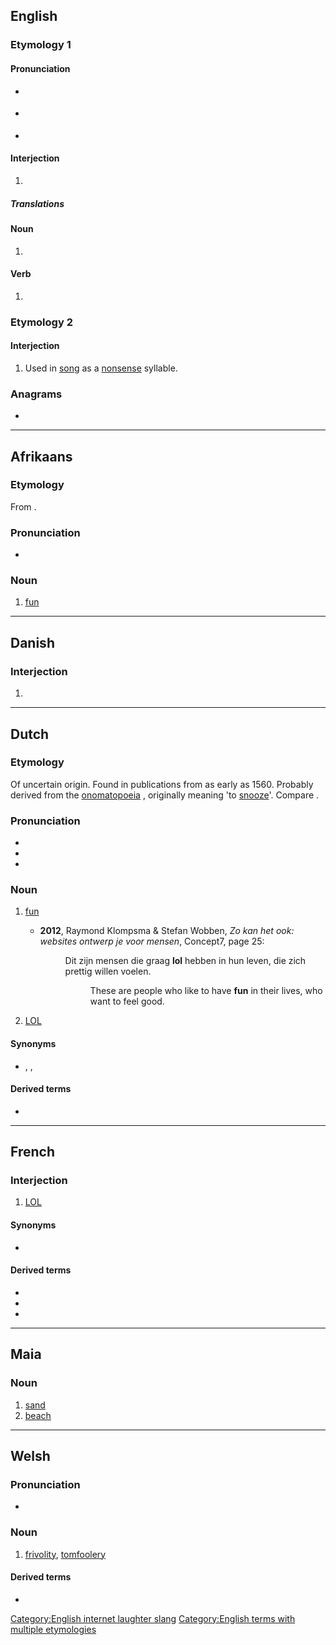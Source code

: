 {{also|LOL|Lol|LoL|-lol}}
==English==

===Etymology 1===

====Pronunciation====
* {{a|UK}} {{IPA|en|/ɛləʊˈɛl/|/lɒl/}}
* {{a|US}} {{IPA|en|/ˌɛlˌoʊˈɛl/|/lɑl/|/loʊl/}}
* {{rhymes|en|ɒl}}

====Interjection====
{{en-interj}}

# {{lb|en|Internet slang|text messaging}} {{alternative form of|en|LOL}}

=====Translations=====
{{trans-see|Used to express laughter|LOL}}

====Noun====
{{en-noun}}

# {{alternative case form of|en|LOL}}

====Verb====
{{en-verb|lols|loling|pres_ptc2=lolling|loled|past2=lol'd|past3=lolled|past4=lold}}

# {{lb|en|Internet slang|text messaging|intransitive}} {{alternative form of|en|LOL}}

===Etymology 2===

====Interjection====
{{en-interj}}

# {{lb|en|archaic}} Used in [[song]] as a [[nonsense]] syllable.

===Anagrams===
* {{anagrams|en|a=llo|LLO|OLL}}

[[Category:English internet laughter slang]]
[[Category:English terms with multiple etymologies]]

----

==Afrikaans==

===Etymology===
From {{inh|af|nl|lol}}.

===Pronunciation===
* {{IPA|af|/lɔl/}}

===Noun===
{{af-noun|-}}

# [[fun]]

----

==Danish==

===Interjection===
{{da-interj}}

# {{alternative case form of|da|LOL}}

----

==Dutch==
{{was fwotd|nl|2012|September|30}}

===Etymology===
Of uncertain origin. Found in publications from as early as 1560. Probably derived from the [[onomatopoeia]] {{m|nl|lollen}}, originally meaning 'to [[snooze]]'. Compare {{cog|en|loll}}.

===Pronunciation===
* {{IPA|nl|/lɔl/}}
* {{audio|nl|Nl-lol.ogg|Audio}}
* {{rhymes|nl|ɔl}}

===Noun===
{{nl-noun|f|-|lolletje}}

# [[fun]]
#: {{ux|nl|Wij hebben veel '''lol'''.|We are having a lot of fun.}}
#: {{ux|nl|Wat een '''lol!'''|What a laugh!}}
#* '''2012''', Raymond Klompsma & Stefan Wobben, ''Zo kan het ook: websites ontwerp je voor mensen'', Concept7, page 25:
#*: Dit zijn mensen die graag '''lol''' hebben in hun leven, die zich prettig willen voelen.
#*:: These are people who like to have '''fun''' in their lives, who want to feel good.
# [[LOL]] {{gloss|"laughing out loud", although it is not an acronym in Dutch}}

====Synonyms====
* {{sense|fun}} {{l|nl|plezier}}, {{l|nl|pret}}, {{l|nl|vertier}}

====Derived terms====
* {{l|nl|lollig}}

----

==French==

===Interjection===
{{head|fr|interjection}}

# {{lb|fr|Internet}} [[LOL]]

====Synonyms====
* {{l|fr|mdr}}

====Derived terms====
* {{l|fr|lolement}}
* {{l|fr|loler}}
* {{l|fr|lolesque}}

----

==Maia==

===Noun===
{{head|sks|noun}}

# [[sand]]
# [[beach]]

----

==Welsh==

===Pronunciation===
* {{IPA|cy|/lɔl/}}

===Noun===
{{cy-noun|f|-}}

# [[frivolity]], [[tomfoolery]]

====Derived terms====
* {{l|cy|twt lol||nonsense}}